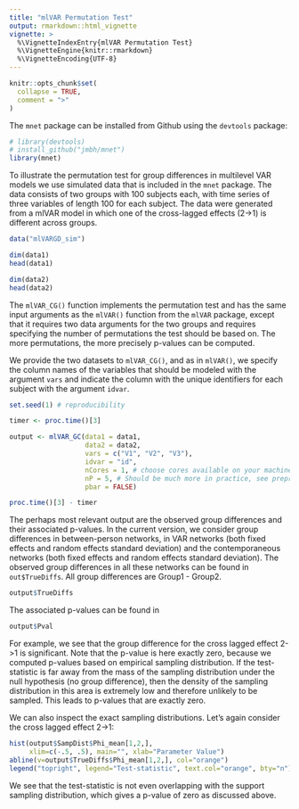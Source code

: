 ```yaml
---
title: "mlVAR Permutation Test"
output: rmarkdown::html_vignette
vignette: >
  %\VignetteIndexEntry{mlVAR Permutation Test}
  %\VignetteEngine{knitr::rmarkdown}
  %\VignetteEncoding{UTF-8}
---
```


```r
knitr::opts_chunk$set(
  collapse = TRUE,
  comment = ">"
)
```

The `mnet` package can be installed from Github using the `devtools` package:

```r
# library(devtools)
# install_github("jmbh/mnet")
library(mnet)
```

To illustrate the permutation test for group differences in multilevel VAR models we use simulated data that is included in the `mnet` package. The data consists of two groups with 100 subjects each, with time series of three variables of length 100 for each subject. The data were generated from a mlVAR model in which one of the cross-lagged effects (2->1) is different across groups.

```r
data("mlVARGD_sim")

dim(data1)
head(data1)

dim(data2)
head(data2)
```

The `mlVAR_CG()` function implements the permutation test and has the same input arguments as the `mlVAR()` function from the `mlVAR` package, except that it requires two data arguments for the two groups and requires specifying the number of permutations the test should be based on. The more permutations, the more precisely p-values can be computed.

We provide the two datasets to `mlVAR_CG()`, and as in `mlVAR()`, we specify the column names of the variables that should be modeled with the argument `vars` and indicate the column with the unique identifiers for each subject with the argument `idvar`.

```r
set.seed(1) # reproducibility

timer <- proc.time()[3]

output <- mlVAR_GC(data1 = data1, 
                   data2 = data2, 
                   vars = c("V1", "V2", "V3"), 
                   idvar = "id", 
                   nCores = 1, # choose cores available on your machine
                   nP = 5, # Should be much more in practice, see preprint!
                   pbar = FALSE)

proc.time()[3] - timer
```

The perhaps most relevant output are the observed group differences and their associated p-values. In the current version, we consider group differences in between-person networks, in VAR networks (both fixed effects and random effects standard deviation) and the contemporaneous networks (both fixed effects and random effects standard deviation). The observed group differences in all these networks can be found in `out$TrueDiffs`. All group differences are Group1 - Group2.

```r
output$TrueDiffs
```

The associated p-values can be found in 

```r
output$Pval
```

For example, we see that the group difference for the cross lagged effect 2->1 is significant. Note that the p-value is here exactly zero, because we computed p-values based on empirical sampling distribution. If the test-statistic is far away from the mass of the sampling distribution under the null hypothesis (no group difference), then the density of the sampling distribution in this area is extremely low and therefore unlikely to be sampled. This leads to p-values that are exactly zero.

We can also inspect the exact sampling distributions. Let's again consider the cross lagged effect 2->1:

```r

hist(output$SampDist$Phi_mean[1,2,], 
     xlim=c(-.5, .5), main="", xlab="Parameter Value")
abline(v=output$TrueDiffs$Phi_mean[1,2,], col="orange")
legend("topright", legend="Test-statistic", text.col="orange", bty="n")
```

We see that the test-statistic is not even overlapping with the support sampling distribution, which gives a p-value of zero as discussed above.

